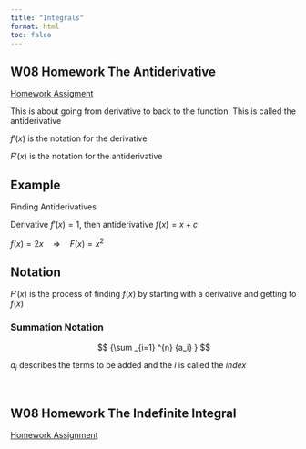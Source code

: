 ```yaml
---
title: "Integrals"
format: html
toc: false
---
```


## W08 Homework The Antiderivative

[Homework Assigment](https://www.knewton.com/learn/course/3fcb683e-c7e2-40eb-8221-e47c03f1e6f9/assignment/43023b94-0800-4c73-9823-f67e628f68ef/cover)

This is about going from derivative to back to the function. This is called the antiderivative

$f'(x)$ is the notation for the derivative

$F'(x)$ is the notation for the antiderivative


:::{.callout-note}
# Example

Finding Antiderivatives 

Derivative $f'(x) = 1$, then antiderivative $f(x) = x + c$


$f(x) = 2x \quad \Rightarrow \quad F(x) = x^{2}$
:::

:::{.callout-note}
# Notation

$F'(x)$ is the process of finding $f(x)$ by starting with a derivative and getting to $f(x)$
:::

### Summation Notation
$$ 
{\sum _{i=1} ^{n} {a_i} }
$$

$a_i$ describes the terms to be added and the $i$ is called the *index*



<br>

## W08 Homework The Indefinite Integral

[Homework Assignment](https://www.knewton.com/learn/course/3fcb683e-c7e2-40eb-8221-e47c03f1e6f9/assignment/43b00aca-b034-4ed3-a332-a156eda8ae43/cover)
